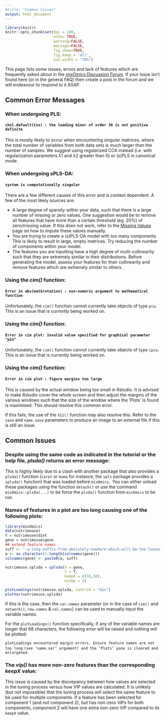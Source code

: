 ```yaml
---
#title: "Common Issues"
output: html_document
---
```


```r
library(knitr)
knitr::opts_chunk$set(dpi = 100, 
                      echo= TRUE, 
                      warning=FALSE, 
                      message=FALSE, 
                      fig.show=TRUE, 
                      fig.keep = 'all',
                      out.width = "70%")
```

This page lists some issues, errors and lack of features which are frequently asked about in the [mixOmics Discussion Forum](https://mixomics-users.discourse.group/). If your issue isn't found here (or in the general FAQ) then create a post in the forum and we will endeavour to respond to it ASAP.

## **Common Error Messages**

### **When undergoing PLS:**
#### `chol.default(Cxx) : the leading minor of order 30 is not positive definite`

This is mostly likely to occur when encountering singular matrices, where the total number of variables from both data sets is much larger than the number of samples. We suggest using regularized CCA instead (i.e. with regularization parameters $\lambda1$ and $\lambda2$ greater than 0) or (s)PLS in canonical mode.

### **When undergoing sPLS-DA:**
#### `system is computationally singular`

There are a few different causes of this error and is context dependent. A few of the most likely sources are:

- A large degree of sparsity within your data, such that there is a large number of missing or zero values. One suggestion would be to remove all features that have more than a certain threshold (eg. 20%) of zero/missing value. If this does not work, refer to the [Missing Values](http://mixomics.org/methods/missing-values/) page on how to impute these values manually. 
- You are trying to create a (s)PLS-DA model with too many components. This is likely to result in large, empty matrices. Try reducing the number of components within your model.
- The features you are inputting have a high degree of multi-collinearity such that they are extremely similar in their distributions. Before generating the model, assess your features for their collinearity and remove features which are extremely similar to others. 


### **Using the *cim()* function:**
#### `Error in abs(mat$rotation) : non-numeric argument to mathematical function`

Unfortunately, the `cim()` function cannot currently take objects of type `pca`. This is an issue that is currently being worked on.

### **Using the *cim()* function:**
#### `Error in cim plot: invalid value specified for graphical parameter "pin"`

Unfortunately, the `cim()` function cannot currently take objects of type `ipca`. This is an issue that is currently being worked on.

### **Using the *cim()* function:**
#### `Error in cim plot : figure margins too large`

This is caused by the actual window being too small in Rstudio. It is advised to make Rstudio cover the whole screen and then adjust the margins of the various windows such that the size of the window where the 'Plots' is found is maximised. This should resolve this common error.

If this fails, the use of the `X11()` function may also resolve this. Refer to the `save` and `name.save` parameters to produce an image to an external file if this is still an issue.


## **Common Issues**

### **Despite using the same code as indicated in the tutorial or the help file, *plsda()* returns an error message:**

This is highly likely due to a clash with another package that also provides a `plsda()` function (`caret` or `muma` for instance; the `spls` package provides a `splsda()` function) that was loaded before `mixOmics.` You can either unload these packages using the function `detach()` or use the command `mixOmics::plsda(...)` to be force the `plsda()` function from `mixOmics` to be run.

### **Names of features in a plot are too long causing one of the following plots:**

``` r
library(mixOmics)
data(nutrimouse)
Y = nutrimouse$diet
gene = nutrimouse$gene
## extend feature names
suff <- "-a-long-suffix-from-abolutely-nowhere-which-will-be-too-loooooong"
a <- as.character(1:length(colnames(gene)))
colnames(gene) <- paste0(a, suff)

nutrimouse.splsda = splsda(X = gene,
                           Y = Y,
                           keepX = c(10,10),
                           ncomp = 2)

plotLoadings(nutrimouse.splsda, contrib = "min")
plotVar(nutrimouse.splsda)
```

If this is the case, then the `var.names` parameter (or in the case of `cim()` and `network()`, `row.names` & `col.names`) can be used to manually input the variable names.

For the `plotLoadings()` function specifically, if any of the variable names are longer that 68 characters, the following error will be raised and nothing will be plotted:

`plotLoadings encountered margin errors. Ensure feature names are not too long` 
`(see ‘name.var’ argument) and the ‘Plots’ pane is cleared and enlargened.`

### **The *vip()* has more non-zero features than the corresponding *keepX* value:**

This issue is caused by the discrepancy between how values are selected in the tuning process versus how VIP values are calculated. It is unlikely (but not impossible) that the tuning process will select the same feature to be used for multiple components. If a feature has been selected for component 1 (and not component 2), but has non-zero VIPs for both components, component 2 will have one extra non-zero VIP compared to its `keepX` value. 

